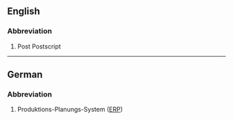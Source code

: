 ==English==
===Abbreviation===

#Post Postscript

----
==German==
===Abbreviation===

#Produktions-Planungs-System ([[ERP]])